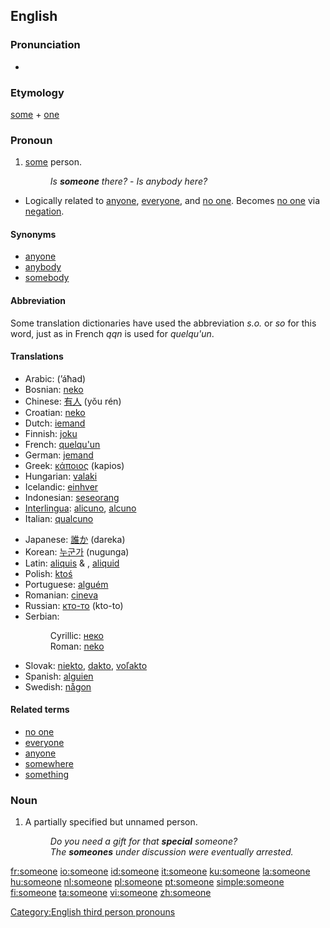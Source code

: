 ==English==

===Pronunciation===
* {{audio|en-us-someone.ogg|Audio (US)}}

===Etymology===
[[some]] + [[one]]

===Pronoun===
{{en-pron}}

# [[some]] person.
#: ''Is '''someone''' there?'' - ''Is anybody here?''
* Logically related to [[anyone]], [[everyone]], and [[no one]].  Becomes [[no one]] via [[negation]].

====Synonyms====
* [[anyone]]
* [[anybody]]
* [[somebody]]

====Abbreviation====
Some translation dictionaries have used the abbreviation ''s.o.'' or ''so'' for this word, just as in French ''qqn'' is used for ''quelqu'un''.

====Translations====
{{top}}
* Arabic: {{Arab|[[احد]]}} (’áħad)
* Bosnian: [[neko]]
* Chinese: [[有人]] (yǒu rén)
* Croatian: [[neko]]
* Dutch: [[iemand]]
* Finnish: [[joku]]
* French: [[quelqu'un]]
* German: [[jemand]]
* Greek: [[κάποιος]] (kapios) {{m}}
* Hungarian: [[valaki]]
* Icelandic: [[einhver]]
* Indonesian: [[seseorang]]
* [[Interlingua]]: [[alicuno]], [[alcuno]]
* Italian: [[qualcuno]]
{{mid}}
* Japanese: [[誰か]] (dareka)
* Korean: [[누군가]] (nugunga)
* Latin: [[aliquis]] {{m}} & {{f}}, [[aliquid]] {{n}}
* Polish: [[ktoś]]
* Portuguese: [[alguém]]
* Romanian: [[cineva]]
* Russian: [[кто-то]] (kto-to)
* Serbian:
*: Cyrillic: [[неко]]
*: Roman: [[neko]]
* Slovak: [[niekto#Slovak|niekto]], [[dakto#Slovak|dakto]], [[voľakto]]
* Spanish: [[alguien]]
* Swedish: [[någon]]
{{bottom}}

====Related terms====
* [[no one]]
* [[everyone]]
* [[anyone]]
* [[somewhere]]
* [[something]]

===Noun===
{{en-noun}}

# A partially specified but unnamed person.
#: ''Do you need a gift for that '''special''' someone?''
#: ''The '''someones''' under discussion were eventually arrested.''

[[Category:English third person pronouns]]

[[fr:someone]]
[[io:someone]]
[[id:someone]]
[[it:someone]]
[[ku:someone]]
[[la:someone]]
[[hu:someone]]
[[nl:someone]]
[[pl:someone]]
[[pt:someone]]
[[simple:someone]]
[[fi:someone]]
[[ta:someone]]
[[vi:someone]]
[[zh:someone]]